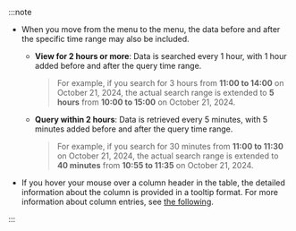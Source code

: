 :::note

- When you move from the <Cmdname sid={props.sid} className="uitext" /> menu to the <Cmdname sid="side_userSessionEventSearch" className="uitext" /> menu, the data before and after the specific time range may also be included.

  - **View for 2 hours or more**: Data is searched every 1 hour, with 1 hour added before and after the query time range.

    > For example, if you search for 3 hours from **11:00 to 14:00** on October 21, 2024, the actual search range is extended to **5 hours** from **10:00 to 15:00** on October 21, 2024.

  - **Query within 2 hours**: Data is retrieved every 5 minutes, with 5 minutes added before and after the query time range.

    > For example, if you search for 30 minutes from **11:00 to 11:30** on October 21, 2024, the actual search range is extended to **40 minutes** from **10:55 to 11:35** on October 21, 2024.

- If you hover your mouse over a column header in the table, the detailed information about the column is provided in a tooltip format. For more information about column entries, see [the following](#columninfo).

  <ImgLang img={props.img} desc="Tooltip" />

:::
